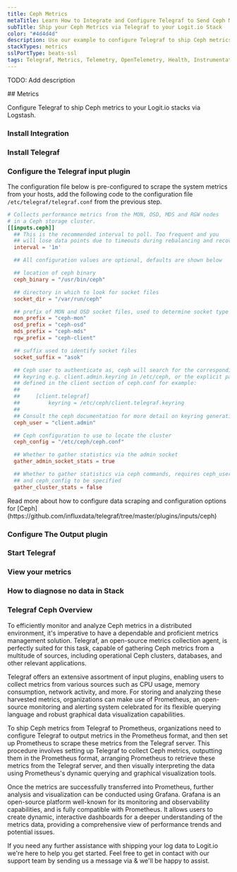 ```yaml
---
title: Ceph Metrics
metaTitle: Learn How to Integrate and Configure Telegraf to Send Ceph Metrics
subTitle: Ship your Ceph Metrics via Telegraf to your Logit.io Stack
color: "#4d4d4d"
description: Use our example to configure Telegraf to ship Ceph metrics to your Logit.io stacks. Configure Telegraf to send Ceph metrics to Logstash or Elastic.
stackTypes: metrics
sslPortType: beats-ssl
tags: Telegraf, Metrics, Telemetry, OpenTelemetry, Health, Instrumentation, Prometheus, Ceph, Distributed Storage
---
```


TODO: Add description

<Steps>
  ## Metrics

  Configure Telegraf to ship Ceph metrics to your Logit.io stacks via Logstash.
  
  ### Install Integration
  <InstallIntegration/>

  ### Install Telegraf

  <InstallTelegraf />

  ### Configure the Telegraf input plugin

  The configuration file below is pre-configured to scrape the system metrics from your hosts, add the following code to the configuration file `/etc/telegraf/telegraf.conf` from the previous step.

  ```toml copy
  # Collects performance metrics from the MON, OSD, MDS and RGW nodes
  # in a Ceph storage cluster.
  [[inputs.ceph]]
    ## This is the recommended interval to poll. Too frequent and you
    ## will lose data points due to timeouts during rebalancing and recovery
    interval = '1m'

    ## All configuration values are optional, defaults are shown below

    ## location of ceph binary
    ceph_binary = "/usr/bin/ceph"

    ## directory in which to look for socket files
    socket_dir = "/var/run/ceph"

    ## prefix of MON and OSD socket files, used to determine socket type
    mon_prefix = "ceph-mon"
    osd_prefix = "ceph-osd"
    mds_prefix = "ceph-mds"
    rgw_prefix = "ceph-client"

    ## suffix used to identify socket files
    socket_suffix = "asok"

    ## Ceph user to authenticate as, ceph will search for the corresponding
    ## keyring e.g. client.admin.keyring in /etc/ceph, or the explicit path
    ## defined in the client section of ceph.conf for example:
    ##
    ##     [client.telegraf]
    ##         keyring = /etc/ceph/client.telegraf.keyring
    ##
    ## Consult the ceph documentation for more detail on keyring generation.
    ceph_user = "client.admin"

    ## Ceph configuration to use to locate the cluster
    ceph_config = "/etc/ceph/ceph.conf"

    ## Whether to gather statistics via the admin socket
    gather_admin_socket_stats = true

    ## Whether to gather statistics via ceph commands, requires ceph_user
    ## and ceph_config to be specified
    gather_cluster_stats = false
  ```

  <Callout type="info">
    Read more about how to configure data scraping and configuration options for [Ceph](https://github.com/influxdata/telegraf/tree/master/plugins/inputs/ceph)
  </Callout>

  ### Configure The Output plugin

  <TelegrafOutputPlugin />

  ### Start Telegraf

  <StartTelegraf />

  ### View your metrics
  <LaunchStack source="Ceph_Metrics_via_Telegraf" utmMedium="metrics" utmCampaign="telegraf-Ceph-metrics" />

  ### How to diagnose no data in Stack

  <DiagnoseNoData />

</Steps>

### Telegraf Ceph Overview

To efficiently monitor and analyze Ceph metrics in a distributed environment, it's imperative to have a dependable and proficient metrics 
management solution. Telegraf, an open-source metrics collection agent, is perfectly suited for this task, capable of gathering Ceph metrics 
from a multitude of sources, including operational Ceph clusters, databases, and other relevant applications.

Telegraf offers an extensive assortment of input plugins, enabling users to collect metrics from various sources such as CPU usage, memory 
consumption, network activity, and more. For storing and analyzing these harvested metrics, organizations can make use of Prometheus, an 
open-source monitoring and alerting system celebrated for its flexible querying language and robust graphical data visualization capabilities.

To ship Ceph metrics from Telegraf to Prometheus, organizations need to configure Telegraf to output metrics in the Prometheus format, and then 
set up Prometheus to scrape these metrics from the Telegraf server. This procedure involves setting up Telegraf to collect Ceph metrics, 
outputting them in the Prometheus format, arranging Prometheus to retrieve these metrics from the Telegraf server, and then visually interpreting 
the data using Prometheus's dynamic querying and graphical visualization tools.

Once the metrics are successfully transferred into Prometheus, further analysis and visualization can be conducted using Grafana. Grafana is an 
open-source platform well-known for its monitoring and observability capabilities, and is fully compatible with Prometheus. It allows users to 
create dynamic, interactive dashboards for a deeper understanding of the metrics data, providing a comprehensive view of performance trends and 
potential issues.

If you need any further assistance with shipping your log data to Logit.io we're here to help you get started. Feel free to get in contact with 
our support team by sending us a message via <IntercomButton text="live chat" /> & we'll be happy to assist.
